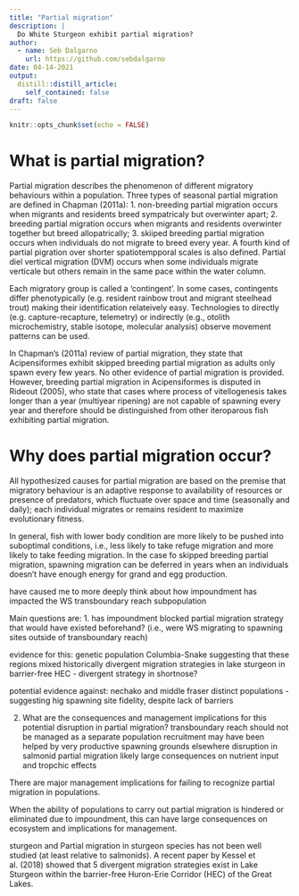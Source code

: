 ```yaml
---
title: "Partial migration"
description: |
  Do White Sturgeon exhibit partial migration?
author:
  - name: Seb Dalgarno
    url: https://github.com/sebdalgarno
date: 04-14-2021
output:
  distill::distill_article:
    self_contained: false
draft: false
---
```



```r
knitr::opts_chunk$set(echo = FALSE)
```

# What is partial migration?
Partial migration describes the phenomenon of different migratory behaviours within a population. Three types of seasonal partial migration are defined in Chapman (2011a): 1. non-breeding partial migration occurs when migrants and residents breed sympatricaly but overwinter apart; 2. breeding partial migration occurs when migrants and residents overwinter together but breed allopatrically; 3. skiiped breeding partial migration occurs when individuals do not migrate to breed every year. A fourth kind of partial pigration over shorter spatiotempporal scales is also defined. Partial diel vertical migration (DVM) occurs when some individuals migrate verticale but others remain in the same pace within the water column.

Each migratory group is called a 'contingent'. In some cases, contingents differ phenotypically (e.g. resident rainbow trout and migrant steelhead trout) making their identification relateively easy. Technologies to directly (e.g. capture-recapture, telemetry) or indirectly (e.g., otolith microchemistry, stable isotope, molecular analysis) observe movement patterns can be used.

In Chapman's (2011a) review of partial migration, they state that Acipensiformes exhibit skipped breeding partial migration as adults only spawn every few years. No other evidence of partial migration is provided. However, breeding partial migration in Acipensiformes is disputed in Rideout (2005), who state that cases where process of vitellogenesis takes longer than a year (multiyear ripening) are not capable of spawning every year and therefore should be distinguished from other iteroparous fish exhibiting partial migration. 

# Why does partial migration occur?
All hypothesized causes for partial migration are based on the premise that migratory behaviour is an adaptive response to availability of resources or presence of predators, which fluctuate over space and time (seasonally and daily); each individual migrates or remains resident to maximize evolutionary fitness. 

In general, fish with lower body condition are more likely to be pushed into suboptimal conditions, i.e., less likely to take refuge migration and more likely to take feeding migration. 
In the case fo skipped breeding partial migration, spawning migration can be deferred in years when an individuals doesn’t have enough energy for grand and egg production. 


have caused me to more deeply think about how impoundment has impacted the WS transboundary reach subpopulation

Main questions are:
1. has impoundment blocked partial migration strategy that would have existed beforehand? (i.e., were WS migrating to spawning sites outside of transboundary reach)

evidence for this:
genetic population Columbia-Snake suggesting that these regions mixed historically
divergent migration strategies in lake sturgeon in barrier-free HEC - divergent strategy in shortnose?

potential evidence against:
nechako and middle fraser distinct populations - suggesting hig spawning site fidelity, despite lack of barriers

2. What are the consequences and management implications for this potential disruption in partial migration?
transboundary reach should not be managed as a separate population
recruitment may have been helped by very productive spawning grounds elsewhere
disruption in salmonid partial migration likely large consequences on nutrient input and tropchic effects

There are major management implications for failing to recognize partial migration in populations. 

When the ability of populations to carry out partial migration is hindered or eliminated due to impoundment, this can have large consequences on ecosystem and implications for management.

sturgeon and 
Partial migration in sturgeon species has not been well studied (at least relative to salmonids). A recent paper by Kessel et al. (2018) showed that 5 divergent migration strategies exist in Lake Sturgeon within the barrier-free Huron-Erie Corridor (HEC) of the Great Lakes. 




